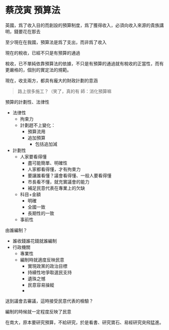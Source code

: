 # 蔡茂寅 預算法

英國，爲了收入目的而創設的預算制度，爲了獲得收入，必須向收入來源的貴族講明，錢要花在那去

至少現在在我國，預算法是爲了支出，而非爲了收入

現在的稅收，已經不只是有預算的通過

稅收，已不單純依靠預算法的依據，不只是有預算的通過就有稅收的正當性，而有更嚴格的，個別的實定法的規範。

現在，收支兩方，都具有龐大的財政計劃的意涵

> 路上很多施工？（笑了，真的有
> 師：消化預算嘛

 
預算的計劃性、法律性

- 法律性
  - 拘束力
  - 計劃趕不上變化：
    - 預算流用
    - 追加預算
      - 包括追加減
- 計劃性
  - 人家要看得懂
    - 盡可能簡單、明確性
    - 人家都看得懂，才有拘束力
    - 要讓誰看懂？議會看得懂、一般人要看得懂
    - 市長看不懂，就充實議會的能力
    - 補足民意代表在專業上的欠缺
  - 科目+金額
    - 明確
    - 全國一致
    - 長期性的一致
  - 事前性

由誰編制？

- 誰收錢誰花錢就誰編制
- 行政機關
  - 專業性
  - 編制時就適度反映民意
    - 實現政黨的政治目標
    - 持續性地爭取選民支持
    - 遺珠之憾
    - 民意容易操縱
    - 

送到議會去審議，這時接受民意代表的檢驗？

編制的時候就一定程度反映了民意


在南大，原本要研究預算，不給研究，於是看書、研究寶石、易經研究突飛猛進。
